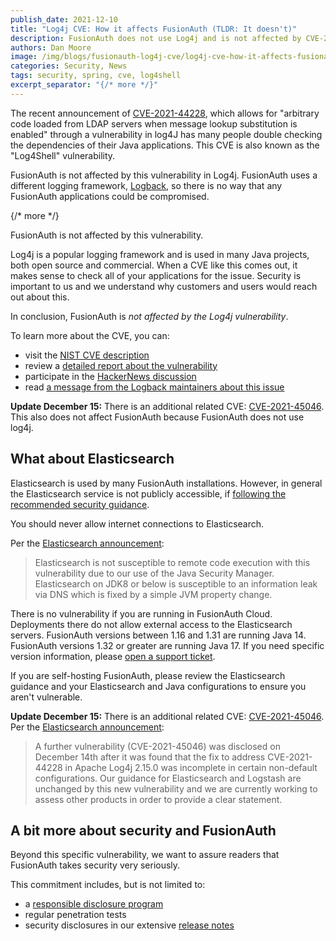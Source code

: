 ```yaml
---
publish_date: 2021-12-10 
title: "Log4j CVE: How it affects FusionAuth (TLDR: It doesn't)"
description: FusionAuth does not use Log4j and is not affected by CVE-2021-44228
authors: Dan Moore
image: /img/blogs/fusionauth-log4j-cve/log4j-cve-how-it-affects-fusionauth-tldr-it-doesnt-header-image.png
categories: Security, News
tags: security, spring, cve, log4shell
excerpt_separator: "{/* more */}"
---
```


The recent announcement of [CVE-2021-44228](https://nvd.nist.gov/vuln/detail/CVE-2021-44228), which allows for "arbitrary code loaded from LDAP servers when message lookup substitution is enabled" through a vulnerability in log4J has many people double checking the dependencies of their Java applications. This CVE is also known as the "Log4Shell" vulnerability.

FusionAuth is not affected by this vulnerability in Log4j. FusionAuth uses a different logging framework, [Logback](http://logback.qos.ch/), so there is no way that any FusionAuth applications could be compromised. 

{/* more */}

<Aside type="note" nodark="true">
FusionAuth is not affected by this vulnerability.
</Aside>

Log4j is a popular logging framework and is used in many Java projects, both open source and commercial. When a CVE like this comes out, it makes sense to check all of your applications for the issue. Security is important to us and we understand why customers and users would reach out about this.

In conclusion, FusionAuth is *not affected by the Log4j vulnerability*.

To learn more about the CVE, you can:

* visit the [NIST CVE description](https://nvd.nist.gov/vuln/detail/CVE-2021-44228)
* review a [detailed report about the vulnerability](https://www.lunasec.io/docs/blog/log4j-zero-day/)
* participate in the [HackerNews discussion](https://news.ycombinator.com/item?id=29504755)
* read [a message from the Logback maintainers about this issue](http://mailman.qos.ch/pipermail/announce/2021/000163.html)

**Update December 15:** There is an additional related CVE: [CVE-2021-45046](https://nvd.nist.gov/vuln/detail/CVE-2021-45046). This also does not affect FusionAuth because FusionAuth does not use log4j.

## What about Elasticsearch

Elasticsearch is used by many FusionAuth installations. However, in general the Elasticsearch service is not publicly accessible, if [following the recommended security guidance](/docs/v1/tech/admin-guide/securing).

<Aside type="note" nodark="true">
You should never allow internet connections to Elasticsearch.
</Aside>

Per the [Elasticsearch announcement](https://discuss.elastic.co/t/apache-log4j2-remote-code-execution-rce-vulnerability-cve-2021-44228-esa-2021-31/291476):

> Elasticsearch is not susceptible to remote code execution with this vulnerability due to our use of the Java Security Manager. Elasticsearch on JDK8 or below is susceptible to an information leak via DNS which is fixed by a simple JVM property change.

There is no vulnerability if you are running in FusionAuth Cloud. Deployments there do not allow external access to the Elasticsearch servers. FusionAuth versions between 1.16 and 1.31 are running Java 14. FusionAuth versions 1.32 or greater are running Java 17. If you need specific version information, please [open a support ticket](https://account.fusionauth.io/account/support/).

If you are self-hosting FusionAuth, please review the Elasticsearch guidance and your Elasticsearch and Java configurations to ensure you aren't vulnerable.

**Update December 15:** There is an additional related CVE: [CVE-2021-45046](https://nvd.nist.gov/vuln/detail/CVE-2021-45046). Per the [Elasticsearch announcement](https://discuss.elastic.co/t/apache-log4j2-remote-code-execution-rce-vulnerability-cve-2021-44228-esa-2021-31/291476):

> A further vulnerability (CVE-2021-45046) was disclosed on December 14th after it was found that the fix to address CVE-2021-44228 in Apache Log4j 2.15.0 was incomplete in certain non-default configurations. Our guidance for Elasticsearch and Logstash are unchanged by this new vulnerability and we are currently working to assess other products in order to provide a clear statement.

## A bit more about security and FusionAuth

Beyond this specific vulnerability, we want to assure readers that FusionAuth takes security very seriously. 

This commitment includes, but is not limited to:

* a [responsible disclosure program](/security)
* regular penetration tests
* security disclosures in our extensive [release notes](/docs/release-notes/)


